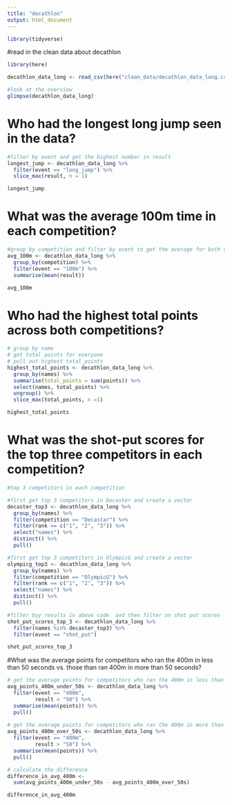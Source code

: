 ```yaml
---
title: "decathlon"
output: html_document
---
```


```r
library(tidyverse)
```


#read in the clean data about decathlon
```r
library(here)

decathlon_data_long <- read_csv(here("clean_data/decathlon_data_long.csv"))

#look at the overview
glimpse(decathlon_data_long)
```


# Who had the longest long jump seen in the data?
```r
#filter by event and get the highest number in result
longest_jump <- decathlon_data_long %>% 
  filter(event == "long_jump") %>% 
  slice_max(result, n = 1)

longest_jump 
```

# What was the average 100m time in each competition?
```r
#group by competition and filter by event to get the average for both competition
avg_100m <- decathlon_data_long %>% 
  group_by(competition) %>% 
  filter(event == "100m") %>% 
  summarise(mean(result)) 

avg_100m
```

# Who had the highest total points across both competitions?
```r
# group by name
# get total points for everyone 
# pull out highest total_points
highest_total_points <- decathlon_data_long %>% 
  group_by(names) %>% 
  summarise(total_points = sum(points)) %>% 
  select(names, total_points) %>% 
  ungroup() %>% 
  slice_max(total_points, n =1)

highest_total_points
```

# What was the shot-put scores for the top three competitors in each competition?

```r
#top 3 competitors in each competition

#first get top 3 competitors in Decaster and create a vector
decaster_top3 <- decathlon_data_long %>% 
  group_by(names) %>% 
  filter(competition == "Decastar") %>% 
  filter(rank == c("1", "2", "3")) %>% 
  select("names") %>% 
  distinct() %>% 
  pull()

#first get top 3 competitors in OlympicG and create a vector
olympicg_top3 <- decathlon_data_long %>% 
  group_by(names) %>% 
  filter(competition == "OlympicG") %>% 
  filter(rank == c("1", "2", "3")) %>% 
  select("names") %>% 
  distinct() %>% 
  pull()

#filter byy results in above code  and then filter on shot put scores
shot_put_scores_top_3 <- decathlon_data_long %>% 
  filter(names %in% decaster_top3) %>% 
  filter(event == "shot_put")

shot_put_scores_top_3
```

#What was the average points for competitors who ran the 400m in less than 50 seconds vs. those than ran 400m in more than 50 seconds?
```r
# get the average points for competitors who ran the 400m in less than 50 seconds
avg_points_400m_under_50s <- decathlon_data_long %>% 
  filter(event == "400m", 
         result < "50") %>% 
  summarise(mean(points)) %>% 
  pull()
  
# get the average points for competitors who ran the 400m in more than 50 seconds
avg_points_400m_over_50s <- decathlon_data_long %>% 
  filter(event == "400m", 
         result > "50") %>% 
  summarise(mean(points)) %>% 
  pull()

# calculate the difference
difference_in_avg_400m <- 
  sum(avg_points_400m_under_50s - avg_points_400m_over_50s)

difference_in_avg_400m
```

